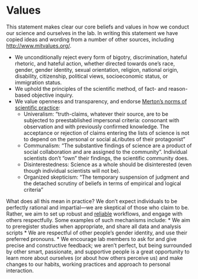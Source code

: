 # Values {#values}

This statement makes clear our core beliefs and values in how we conduct our science and ourselves in the lab. In writing this statement we have copied ideas and wording from a number of other sources, including [http://www.mitvalues.org/](http://www.mitvalues.org/).

* We unconditionally reject every form of bigotry, discrimination, hateful rhetoric, and hateful action, whether directed towards one's race, gender, gender identity, sexual orientation, religion, national origin, disability, citizenship, political views, socioeconomic status, or immigration status.
* We uphold the principles of the scientific method, of fact- and reason-based objective inquiry. 
* We value openness and transparency, and endorse [Merton's norms of scientific practice](https://en.wikipedia.org/wiki/Mertonian_norms):
    * Univeralism: "truth-claims, whatever their source, are to be subjected to preestablished impersonal criteria: consonant with observation and with previously confirmed knowledge. The acceptance or rejection of claims entering the lists of science is not to depend on the personal or social aLributes of their protagonist"
    * Communalism: "The substantive findings of science are a product of social collaboration and are assigned to the community". Individual scientists don't "own" their findings, the scientific community does.
    * Disinterestedness: Science as a whole should be disinterested (even though individual scientists will not be).
    * Organized skepticism: "The temporary suspension of judgment and the detached scrutiny of beliefs in terms of empirical and logical criteria"


What does all this mean in practice? We don't expect individuals to be perfectly rational and impartial---we are skeptical of those who claim to be. Rather, we aim to set up robust and [reliable](https://psyarxiv.com/gxcy5/) workflows, and engage with others respectfully. Some examples of such mechanisms include:
* We aim to preregister studies when appropriate, and share all data and analysis scripts
* We are respectful of other people's gender identity, and use their preferred pronouns.
* We encourage lab members to ask for and give precise and constructive feedback; we aren't perfect, but being surrounded by other smart, passionate, and supportive people is a great opportunity to learn more about ourselves (or about how others perceive us) and make changes to our habits, working practices and approach to personal interaction.

<!-- UWA has formed a working party on "free speech", and if that leads to some formal policy or statement, we will make clear how this relates to our lab values -->
